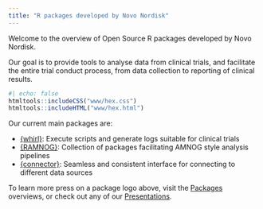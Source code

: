 ```yaml
---
title: "R packages developed by Novo Nordisk"
---
```


Welcome to the overview of Open Source R packages developed by Novo Nordisk.

Our goal is to provide tools to analyse data from clinical trials, 
and facilitate the entire trial conduct process, from data collection to reporting of clinical results.

::: {.grid}

::: {.g-col-6}

```r
#| echo: false
htmltools::includeCSS("www/hex.css")
htmltools::includeHTML("www/hex.html")
```

:::

::: {.g-col-6}

Our current main packages are:

* [{whirl}](https://novonordisk-opensource.github.io/whirl/): Execute scripts and generate logs suitable for clinical trials
* [{RAMNOG}](https://hta-pharma.github.io/ramnog/): Collection of packages facilitating AMNOG style analysis pipelines
* [{connector}](https://novonordisk-opensource.github.io/connector/): Seamless and consistent interface for connecting to different data sources

:::

:::

To learn more press on a package logo above, visit the [Packages](packages/index.qmd) overviews, or check out any of our [Presentations](resources/index.qmd#Presentations).
